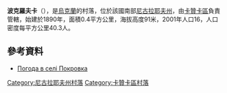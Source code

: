 {{coord|47|45|34|N|32|55|20|E|scale:100000|display=title}}

'''波克羅夫卡'''（{{lang-uk|Покровка}}），是[[烏克蘭|烏克蘭]]的村落，位於該國南部[[尼古拉耶夫州|尼古拉耶夫州]]，由[[卡贊卡區|卡贊卡區]]負責管轄，始建於1890年，面積0.4平方公里，海拔高度91米，2001年人口16，人口密度每平方公里40.3人。

==參考資料==
* [http://weather.in.ua/ua/nikolaevskaja/21055 Погода в селі Покровка] {{Wayback|url=http://weather.in.ua/ua/nikolaevskaja/21055 |date=20160607113617 }}

[[Category:尼古拉耶夫州村落|Category:尼古拉耶夫州村落]]
[[Category:卡贊卡區村落|Category:卡贊卡區村落]]


{{Mykolaiv-geo-stub}}
